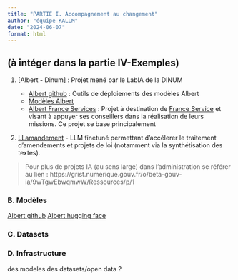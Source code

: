 ```yaml
---
title: "PARTIE I. Accompagnement au changement"
author: "équipe KALLM"
date: "2024-06-07"
format: html
---
```


## (à intéger dans la partie IV-Exemples)

1) [Albert - Dinum] : Projet mené par le LabIA de la DINUM

    - [Albert github](https://github.com/etalab-ia/albert) : Outils de déploiements des modèles Albert
    - [Modèles Albert](Ajouter adresse Hugging Face)
    - [Albert France Services](https://www.france-services.gouv.fr/taxonomy/term/174#:~:text=%C2%AB%20Albert%20France%20services%20%C2%BB%20facilite%20les,des%20cas%20d%27usage%20donn%C3%A9s.) : Projet à destination de
    [France Service](https://www.france-services.gouv.fr/) et visant à appuyer ses conseillers dans la réalisation de leurs missions. Ce projet se base principalement

2) [LLamandement](https://gitlab.adullact.net/dgfip/projets-ia/llamandement) - LLM finetuné permettant d'accélerer le traitement d'amendements et projets de loi (notamment via la synthétisation des textes).


> Pour plus de projets IA (au sens large) dans l'administration se référer au lien : https://grist.numerique.gouv.fr/o/beta-gouv-ia/9wTgwEbwqmwW/Ressources/p/1

### B. Modèles

[Albert github](https://github.com/etalab-ia/albert)
[Albert hugging face]()

### C. Datasets

### D. Infrastructure
  des modeles
  des datasets/open data ?

